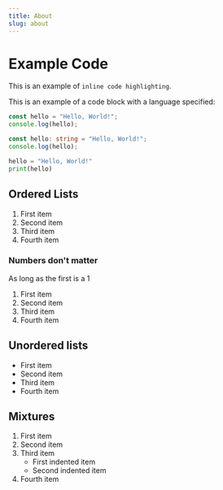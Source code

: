 ```yaml
---
title: About
slug: about
---
```


# Example Code

This is an example of `inline code highlighting`.

This is an example of a code block with a language specified:

```javascript
const hello = "Hello, World!";
console.log(hello);
```

```typescript
const hello: string = "Hello, World!";
console.log(hello);
```

```python
hello = "Hello, World!"
print(hello)
```

## Ordered Lists

1. First item
2. Second item
3. Third item
4. Fourth item

### Numbers don't matter

As long as the first is a 1

1. First item
9. Second item
1. Third item
9. Fourth item


## Unordered lists

- First item
- Second item
- Third item
- Fourth item

## Mixtures

1. First item
2. Second item
3. Third item
    - First indented item
    - Second indented item
4. Fourth item
